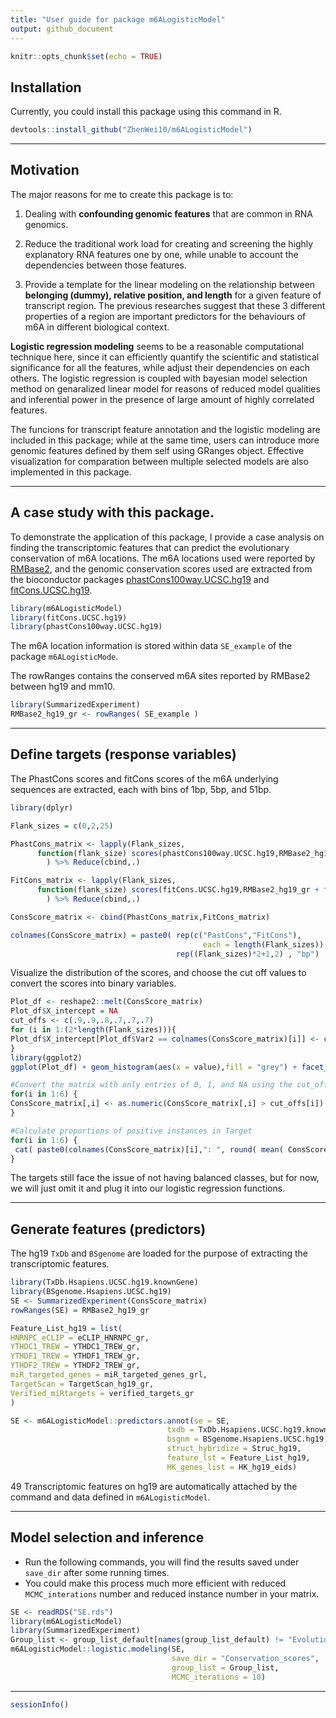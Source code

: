 ```yaml
---
title: "User guide for package m6ALogisticModel"
output: github_document
---
```


```r
knitr::opts_chunk$set(echo = TRUE)
```

## Installation
Currently, you could install this package using this command in R.
```r
devtools::install_github("ZhenWei10/m6ALogisticModel")
```

<hr/>

## Motivation

The major reasons for me to create this package is to:

1. Dealing with **confounding genomic features** that are common in RNA genomics.

2. Reduce the traditional work load for creating and screening the highly explanatory RNA features one by one, while unable to account the dependencies between those features.

3. Provide a template for the linear modeling on the relationship between **belonging (dummy), relative position, and length** for a given feature of transcript region. The previous researches suggest that these 3 different properties of a region are important predictors for the behaviours of m6A in different biological context.

**Logistic regression modeling** seems to be a reasonable computational technique here, since it can efficiently quantify the scientific and statistical significance for all the features, while adjust their dependencies on each others. The logistic regression is coupled with bayesian model selection method on genaralized linear model for reasons of reduced model qualities and inferential power in the presence of large amount of highly correlated features. 

The funcions for transcript feature annotation and the logistic modeling are included in this package; while at the same time, users can introduce more genomic features defined by them self using GRanges object. Effective visualization for comparation between multiple selected models are also implemented in this package.


<hr/>


## A case study with this package.

To demonstrate the application of this package, I provide a case analysis on finding the transcriptomic features that can predict the evolutionary conservation of m6A locations. The m6A locations used were reported by [RMBase2](http://rna.sysu.edu.cn/rmbase/), and the genomic conservation scores used are extracted from the bioconductor packages [phastCons100way.UCSC.hg19](http://www.bioconductor.org/packages/release/data/annotation/html/phastCons100way.UCSC.hg19.html) and [fitCons.UCSC.hg19](http://www.bioconductor.org/packages/release/data/annotation/html/fitCons.UCSC.hg19.html).

```r
library(m6ALogisticModel)
library(fitCons.UCSC.hg19)
library(phastCons100way.UCSC.hg19)
```
The m6A location information is stored within data `SE_example` of the package `m6ALogisticMode`.

The rowRanges contains the conserved m6A sites reported by RMBase2 between hg19 and mm10.

```r
library(SummarizedExperiment)
RMBase2_hg19_gr <- rowRanges( SE_example )
```

<hr/>

## Define targets (response variables)

The PhastCons scores and fitCons scores of the m6A underlying sequences are extracted, each with bins of 1bp, 5bp, and 51bp.

```r
library(dplyr)

Flank_sizes = c(0,2,25)

PhastCons_matrix <- lapply(Flank_sizes, 
      function(flank_size) scores(phastCons100way.UCSC.hg19,RMBase2_hg19_gr + flank_size)$scores
        ) %>% Reduce(cbind,.)

FitCons_matrix <- lapply(Flank_sizes, 
      function(flank_size) scores(fitCons.UCSC.hg19,RMBase2_hg19_gr + flank_size)$scores
        ) %>% Reduce(cbind,.)

ConsScore_matrix <- cbind(PhastCons_matrix,FitCons_matrix)

colnames(ConsScore_matrix) = paste0( rep(c("PastCons","FitCons"),
                                           each = length(Flank_sizes)),"_",
                                     rep((Flank_sizes)*2+1,2) , "bp")
```

Visualize the distribution of the scores, and choose the cut off values to convert the scores into binary variables.

```r
Plot_df <- reshape2::melt(ConsScore_matrix)
Plot_df$X_intercept = NA
cut_offs <- c(.9,.9,.8,.7,.7,.7)
for (i in 1:(2*length(Flank_sizes))){
Plot_df$X_intercept[Plot_df$Var2 == colnames(ConsScore_matrix)[i]] <- cut_offs[i]
}
library(ggplot2)
ggplot(Plot_df) + geom_histogram(aes(x = value),fill = "grey") + facet_wrap(~Var2, nrow = 2, scales = "free_y") + theme_classic() + geom_vline(aes(xintercept = X_intercept),colour = "blue")
```

```r
#Convert the matrix with only entries of 0, 1, and NA using the cut_off defined above
for(i in 1:6) {
ConsScore_matrix[,i] <- as.numeric(ConsScore_matrix[,i] > cut_offs[i])
}

#Calculate proportions of positive instances in Target
for(i in 1:6) {
 cat( paste0(colnames(ConsScore_matrix)[i],": ", round( mean( ConsScore_matrix[,i],na.rm = T) ,3) , "\n"))
}
```


The targets still face the issue of not having balanced classes, but for now, we will just omit it and plug it into our logistic regression functions.

<hr/>

## Generate features (predictors)

The hg19 `TxDb` and `BSgenome` are loaded for the purpose of extracting the transcriptomic features.

```r
library(TxDb.Hsapiens.UCSC.hg19.knownGene)
library(BSgenome.Hsapiens.UCSC.hg19)
SE <- SummarizedExperiment(ConsScore_matrix)
rowRanges(SE) = RMBase2_hg19_gr

Feature_List_hg19 = list(
HNRNPC_eCLIP = eCLIP_HNRNPC_gr,
YTHDC1_TREW = YTHDC1_TREW_gr,
YTHDF1_TREW = YTHDF1_TREW_gr,
YTHDF2_TREW = YTHDF2_TREW_gr,
miR_targeted_genes = miR_targeted_genes_grl,
TargetScan = TargetScan_hg19_gr,
Verified_miRtargets = verified_targets_gr
)

SE <- m6ALogisticModel::predictors.annot(se = SE,
                                   txdb = TxDb.Hsapiens.UCSC.hg19.knownGene,
                                   bsgnm = BSgenome.Hsapiens.UCSC.hg19,
                                   struct_hybridize = Struc_hg19,
                                   feature_lst = Feature_List_hg19,
                                   HK_genes_list = HK_hg19_eids)
```

49 Transcriptomic features on hg19 are automatically attached by the command and data defined in `m6ALogisticModel`.

<hr/>

## Model selection and inference

- Run the following commands, you will find the results saved under `save_dir` after some running times.
- You could make this process much more efficient with reduced `MCMC_interations` number and reduced instance number in your matrix.

```r
SE <- readRDS("SE.rds")
library(m6ALogisticModel)
library(SummarizedExperiment)
Group_list <- group_list_default[names(group_list_default) != "Evolution"]
m6ALogisticModel::logistic.modeling(SE,
                                    save_dir = "Conservation_scores",
                                    group_list = Group_list,
                                    MCMC_iterations = 10)
```


<hr/>

```r
sessionInfo()
```

